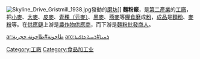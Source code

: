 [[File:Skyline_Drive_Gristmill_1938.jpg|thumb]]發動的[[磨坊|磨坊]]]]
{{commonscat|Flour mills}}
'''麵粉廠'''，是[[第二產業|第二產業]]的[[工廠|工廠]]，把[[小麥|小麥]]、[[大麥|大麥]]、[[皮麥|皮麥]]、[[青稞（元麥）|青稞（元麥）]]、[[黑麥|黑麥]]、[[燕麥|燕麥]]等[[糧食|糧食]][[磨|磨]]成[[粉|粉]]，[[產品|成品]]是[[麵粉|麵粉]]、[[麥粉|麥粉]]等。在[[供應鏈|供應鏈]]上游是[[農作物|農作物]][[供應商|供應商]]，而下游是[[麵粉|麵粉]][[批發|批發]][[商人|商人]]。

[[Category:工廠|Category:工廠]]
[[Category:食品加工业|Category:食品加工业]]

[[ar:طاحونة#طاحونة_حجرية|ar:طاحونة#طاحونة حجرية]]
[[arc:ܪܚܝܐ#ܪܚܝܐ_ܟܐܦܝܬܐ|arc:ܪܚܝܐ#ܪܚܝܐ ܟܐܦܝܬܐ]]